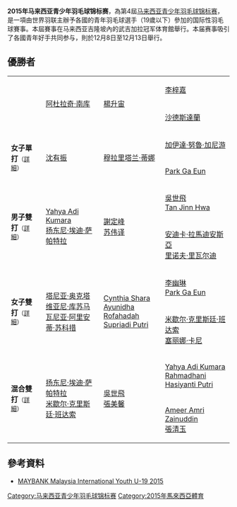{{noteTA|G1=Badminton}}
{{infobox badminton event
|name           = 2015年马来西亚青少年羽毛球锦标赛
|image          = 
|size           = 
|caption        = 
|dates          = 2015年12月8日－12月13日
|number_edition = 第4屆
|level          = 
|prize_money    =
|location       = {{MAS}}[[吉隆坡|吉隆坡]]
|venue          = 
|previous       = 2014年马来西亚青少年羽毛球锦标赛
|next           = 2016年马来西亚青少年羽毛球锦标赛
}}
'''2015年马来西亚青少年羽毛球锦标赛'''，為第4屆[[马来西亚青少年羽毛球锦标赛|马来西亚青少年羽毛球锦标赛]]，是一項由世界羽联主辦予各國的青年羽毛球選手（19歲以下）參加的国际性羽毛球賽事。本屆賽事在马来西亚吉隆坡內的武吉加拉冠军体育館舉行。本届赛事吸引了各國青年好手共同参与，則於12月8日至12月13日舉行。

== 優勝者 ==
{| {{MedalistTable|type=項目|columns=1|labelwidth=100px|style=font-size:small;}}
|-
|rowspan=2|{{nowrap|'''男子單打'''<small>（[[#男子單打|詳細]]）</small>}}
|rowspan=2| {{flagicon|THA}} [[阿杜拉奇·南库|阿杜拉奇·南库]]
|rowspan=2| {{flagicon|MAS}} [[楊升宙|楊升宙]]
|rowspan=1| {{flagicon|MAS}} [[李梓嘉|李梓嘉]]
|-
|{{flagicon|MAS}} [[沙德斯達蘭|沙德斯達蘭]]
|-
|rowspan=2|'''女子單打'''<small>（[[#女子單打|詳細]]）</small>
|rowspan=2| {{flagicon|KOR}} [[沈有振|沈有振]]
|rowspan=2| {{flagicon|MAS}} [[穆拉里塔兰·蒂娜|穆拉里塔兰·蒂娜]]
|rowspan=1| {{flagicon|INA}} [[加伊達·努魯·加尼游|加伊達·努魯·加尼游]]
|-
|{{flagicon|KOR}} [[Park_Ga_Eun|Park Ga Eun]]
|-
|rowspan=2|'''男子雙打'''<small>（[[#男子雙打|詳細]]）</small>
|rowspan=2|{{flagicon|INA}} [[Yahya_Adi_Kumara|Yahya Adi Kumara]]<br/>{{flagicon|INA}} [[扬东尼·埃迪·萨帕特拉|扬东尼·埃迪·萨帕特拉]]
|rowspan=2|{{flagicon|MAS}} [[謝定峰|謝定峰]]<br/>{{flagicon|MAS}} [[苏伟译|苏伟译]]
|rowspan=1|{{flagicon|MAS}} [[吳世飛|吳世飛]]<br/>{{flagicon|MAS}} [[Tan_Jinn_Hwa|Tan Jinn Hwa]]
|-
|{{flagicon|INA}} [[安迪卡·拉馬迪安斯亞|安迪卡·拉馬迪安斯亞]]<br/>{{flagicon|INA}} [[里诺夫·里瓦尔迪|里诺夫·里瓦尔迪]]
|-
|rowspan=2|'''女子雙打'''<small>（[[#女子雙打|詳細]]）</small>
|rowspan=2|{{flagicon|INA}} [[塔尼亚·奥克塔维亚尼·库苏马|塔尼亚·奥克塔维亚尼·库苏马]]<br/>{{flagicon|INA}} [[瓦尼亚·阿里安蒂·苏科措|瓦尼亚·阿里安蒂·苏科措]]
|rowspan=2|{{flagicon|INA}} [[Cynthia_Shara_Ayunidha|Cynthia Shara Ayunidha]]<br/>{{flagicon|INA}} [[Rofahadah_Supriadi_Putri|Rofahadah Supriadi Putri]]
|rowspan=1|{{flagicon|KOR}} [[李幽琳|李幽琳]]<br/>{{flagicon|KOR}} [[Park_Ga_Eun|Park Ga Eun]]
|-
|{{flagicon|INA}} [[米歇尔·克里斯廷·班达索|米歇尔·克里斯廷·班达索]]<br/>{{flagicon|INA}} [[塞丽娜·卡尼|塞丽娜·卡尼]]
|-
|rowspan=2|'''混合雙打'''<small>（[[#混合雙打|詳細]]）</small>
|rowspan=2|{{flagicon|INA}} [[扬东尼·埃迪·萨帕特拉|扬东尼·埃迪·萨帕特拉]]<br/>{{flagicon|INA}} [[米歇尔·克里斯廷·班达索|米歇尔·克里斯廷·班达索]]
|rowspan=2|{{flagicon|MAS}} [[吳世飛|吳世飛]]<br/>{{flagicon|MAS}} [[張美馨|張美馨]]
|rowspan=1|{{flagicon|INA}} [[Yahya_Adi_Kumara|Yahya Adi Kumara]]<br/>{{flagicon|INA}} [[Rahmadhani_Hasiyanti_Putri|Rahmadhani Hasiyanti Putri]]
|-
|{{flagicon|MAS}} [[Ameer_Amri_Zainuddin|Ameer Amri Zainuddin]]<br/>{{flagicon|MAS}} [[張清玉|張清玉]]
|}

==參考資料==
{{Reflist}}
*[http://tournamentsoftware.com/sport/tournament.aspx?id=B04E30F5-90B5-43E9-8270-DA91B1DE9F57&d=20150913 MAYBANK Malaysia International Youth U-19 2015]{{en}}

[[Category:马来西亚青少年羽毛球锦标赛|Category:马来西亚青少年羽毛球锦标赛]]
[[Category:2015年馬來西亞體育|Category:2015年馬來西亞體育]]